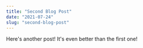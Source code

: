 ---
title: "Second Blog Post"
date: "2021-07-24"
slug: "second-blog-post"
---

Here's another post! It's even better than the first one!

